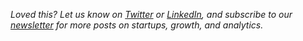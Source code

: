_Loved this? Let us know on [Twitter](https://twitter.com/posthog) or [LinkedIn](https://linkedin.com/company/posthog), and subscribe to our [newsletter](https://posthog.com/newsletter) for more posts on startups, growth, and analytics._